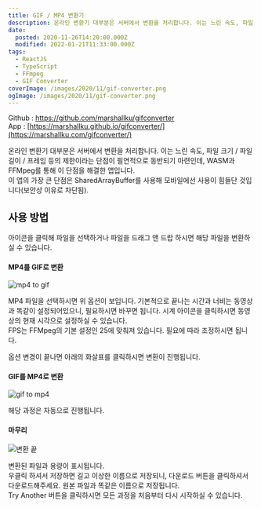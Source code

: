 ```yaml
---
title: GIF / MP4 변환기
description: 온라인 변환기 대부분은 서버에서 변환을 처리합니다. 이는 느린 속도, 파일 크기 / 파일 길이 / 프레임 등의 제한이라는 단점이 필연적으로 동반되기 마련인데, WASM과 FFMpeg를 통해 이 단점을 해결한 앱입니다.이 앱의 가장 큰 단점은 SharedArrayBuffer를 사용해 모바일에선 사용이 힘들단 것입니다(보안상 이유로 차단됨).
date:
  posted: 2020-11-26T14:20:00.000Z
  modified: 2022-01-21T11:33:00.000Z
tags:
  - ReactJS
  - TypeScript
  - FFmpeg
  - GIF Converter
coverImage: /images/2020/11/gif-converter.png
ogImage: /images/2020/11/gif-converter.png
---
```


Github : <https://github.com/marshallku/gifconverter>  
App : [https://marshallku.github.io/gifconverter/](https://marshallku.com/gifconverter/)

온라인 변환기 대부분은 서버에서 변환을 처리합니다. 이는 느린 속도, 파일 크기 / 파일 길이 / 프레임 등의 제한이라는 단점이 필연적으로 동반되기 마련인데, WASM과 FFMpeg를 통해 이 단점을 해결한 앱입니다.  
이 앱의 가장 큰 단점은 SharedArrayBuffer를 사용해 모바일에선 사용이 힘들단 것입니다(보안상 이유로 차단됨).

## 사용 방법

아이콘을 클릭해 파일을 선택하거나 파일을 드래그 앤 드랍 하시면 해당 파일을 변환하실 수 있습니다.

#### MP4를 GIF로 변환

![mp4 to gif](/images/2020/11/mp4-to-gif2.png)

MP4 파일을 선택하시면 위 옵션이 보입니다. 기본적으로 끝나는 시간과 너비는 동영상과 똑같이 설정되어있으니, 필요하시면 바꾸면 됩니다. 시계 아이콘을 클릭하시면 동영상의 현재 시각으로 설정하실 수 있습니다.  
FPS는 FFMpeg의 기본 설정인 25에 맞춰져 있습니다. 필요에 따라 조정하시면 됩니다.

옵션 변경이 끝나면 아래의 화살표를 클릭하시면 변환이 진행됩니다.

#### GIF를 MP4로 변환

![gif to mp4](/images/2020/11/gif-to-mp4.png)

해당 과정은 자동으로 진행됩니다.

#### 마무리

![변환 끝](/images/2020/11/done.png)

변환된 파일과 용량이 표시됩니다.  
우클릭 하셔서 저장하면 길고 이상한 이름으로 저장되니, 다운로드 버튼을 클릭하셔서 다운로드해주세요. 원본 파일과 똑같은 이름으로 저장됩니다.  
Try Another 버튼을 클릭하시면 모든 과정을 처음부터 다시 시작하실 수 있습니다.